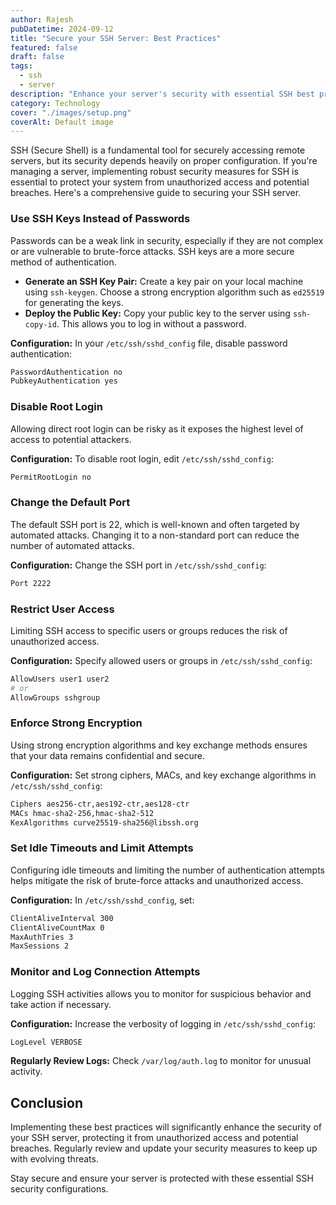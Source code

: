 ```yaml
---
author: Rajesh
pubDatetime: 2024-09-12
title: "Secure your SSH Server: Best Practices"
featured: false
draft: false
tags:
  - ssh
  - server
description: "Enhance your server's security with essential SSH best practices—implement SSH keys, restrict access, enforce strong encryption, and more to safeguard your systems."
category: Technology
cover: "./images/setup.png"
coverAlt: Default image
---
```


SSH (Secure Shell) is a fundamental tool for securely accessing remote servers, but its security depends heavily on proper configuration. If you're managing a server, implementing robust security measures for SSH is essential to protect your system from unauthorized access and potential breaches. Here's a comprehensive guide to securing your SSH server.

### Use SSH Keys Instead of Passwords

Passwords can be a weak link in security, especially if they are not complex or are vulnerable to brute-force attacks. SSH keys are a more secure method of authentication.

- **Generate an SSH Key Pair:** Create a key pair on your local machine using `ssh-keygen`. Choose a strong encryption algorithm such as `ed25519` for generating the keys.
- **Deploy the Public Key:** Copy your public key to the server using `ssh-copy-id`. This allows you to log in without a password.

**Configuration:** In your `/etc/ssh/sshd_config` file, disable password authentication:
```bash
PasswordAuthentication no
PubkeyAuthentication yes
```

### Disable Root Login

Allowing direct root login can be risky as it exposes the highest level of access to potential attackers.

**Configuration:** To disable root login, edit `/etc/ssh/sshd_config`:
```bash
PermitRootLogin no
```

### Change the Default Port

The default SSH port is 22, which is well-known and often targeted by automated attacks. Changing it to a non-standard port can reduce the number of automated attacks.

**Configuration:** Change the SSH port in `/etc/ssh/sshd_config`:
```bash
Port 2222
```

### Restrict User Access

Limiting SSH access to specific users or groups reduces the risk of unauthorized access.

**Configuration:** Specify allowed users or groups in `/etc/ssh/sshd_config`:
```bash
AllowUsers user1 user2
# or
AllowGroups sshgroup
```

### Enforce Strong Encryption

Using strong encryption algorithms and key exchange methods ensures that your data remains confidential and secure.

**Configuration:** Set strong ciphers, MACs, and key exchange algorithms in `/etc/ssh/sshd_config`:
```bash
Ciphers aes256-ctr,aes192-ctr,aes128-ctr
MACs hmac-sha2-256,hmac-sha2-512
KexAlgorithms curve25519-sha256@libssh.org
```

### Set Idle Timeouts and Limit Attempts

Configuring idle timeouts and limiting the number of authentication attempts helps mitigate the risk of brute-force attacks and unauthorized access.

**Configuration:** In `/etc/ssh/sshd_config`, set:
```bash
ClientAliveInterval 300
ClientAliveCountMax 0
MaxAuthTries 3
MaxSessions 2
```

### Monitor and Log Connection Attempts

Logging SSH activities allows you to monitor for suspicious behavior and take action if necessary.

**Configuration:** Increase the verbosity of logging in `/etc/ssh/sshd_config`:
```bash
LogLevel VERBOSE
```

**Regularly Review Logs:** Check `/var/log/auth.log` to monitor for unusual activity.

## Conclusion

Implementing these best practices will significantly enhance the security of your SSH server, protecting it from unauthorized access and potential breaches. Regularly review and update your security measures to keep up with evolving threats. 

Stay secure and ensure your server is protected with these essential SSH security configurations.
